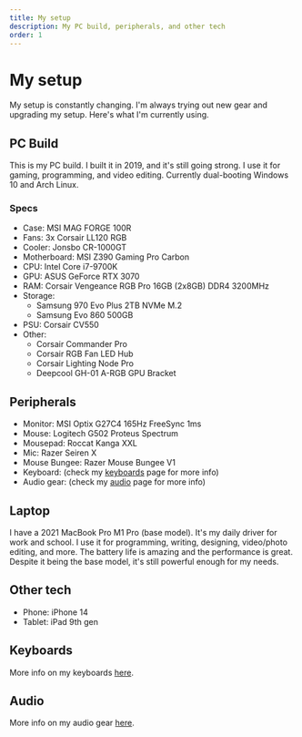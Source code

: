 ```yaml
---
title: My setup
description: My PC build, peripherals, and other tech
order: 1
---
```


# My setup

My setup is constantly changing. I'm always trying out new gear and upgrading my setup. Here's what I'm currently using.

## PC Build

This is my PC build. I built it in 2019, and it's still going strong. I use it for gaming, programming, and video editing. Currently dual-booting Windows 10 and Arch Linux.

### Specs

-   Case: MSI MAG FORGE 100R
-   Fans: 3x Corsair LL120 RGB
-   Cooler: Jonsbo CR-1000GT
-   Motherboard: MSI Z390 Gaming Pro Carbon
-   CPU: Intel Core i7-9700K
-   GPU: ASUS GeForce RTX 3070
-   RAM: Corsair Vengeance RGB Pro 16GB (2x8GB) DDR4 3200MHz
-   Storage:
    -   Samsung 970 Evo Plus 2TB NVMe M.2
    -   Samsung Evo 860 500GB
-   PSU: Corsair CV550
-   Other:
    -   Corsair Commander Pro
    -   Corsair RGB Fan LED Hub
    -   Corsair Lighting Node Pro
    -   Deepcool GH-01 A-RGB GPU Bracket

## Peripherals

-   Monitor: MSI Optix G27C4 165Hz FreeSync 1ms
-   Mouse: Logitech G502 Proteus Spectrum
-   Mousepad: Roccat Kanga XXL
-   Mic: Razer Seiren X
-   Mouse Bungee: Razer Mouse Bungee V1
-   Keyboard: (check my [keyboards](keyboards) page for more info)
-   Audio gear: (check my [audio](audio) page for more info)

## Laptop

I have a 2021 MacBook Pro M1 Pro (base model). It's my daily driver for work and school. I use it for programming, writing, designing, video/photo editing, and more. The battery life is amazing and the performance is great. Despite it being the base model, it's still powerful enough for my needs.

## Other tech

-   Phone: iPhone 14
-   Tablet: iPad 9th gen

## Keyboards

More info on my keyboards [here](keyboards).

## Audio

More info on my audio gear [here](audio).
